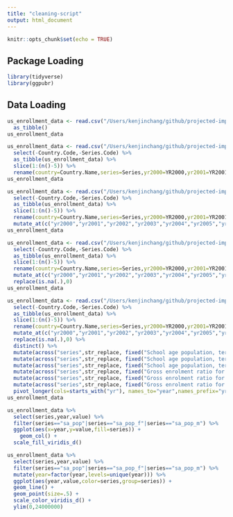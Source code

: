 ```yaml
---
title: "cleaning-script"
output: html_document
---
```


```r
knitr::opts_chunk$set(echo = TRUE)
```

## Package Loading 

```r
library(tidyverse)
library(ggpubr)
```

## Data Loading

```r
us_enrollment_data <- read.csv("/Users/kenjinchang/github/projected-impact-model/parent-datasets/us_enrollment_data.csv") %>%
  as_tibble()
us_enrollment_data
```

```r
us_enrollment_data <- read.csv("/Users/kenjinchang/github/projected-impact-model/parent-datasets/us_enrollment_data.csv") %>% 
  select(-Country.Code,-Series.Code) %>%
  as_tibble(us_enrollment_data) %>%
  slice(1:(n()-5)) %>%
  rename(country=Country.Name,series=Series,yr2000=YR2000,yr2001=YR2001,yr2002=YR2002,yr2003=YR2003,yr2004=YR2004,yr2005=YR2005,yr2006=YR2006,yr2007=YR2007,yr2008=YR2008,yr2009=YR2009,yr2010=YR2010,yr2011=YR2011,yr2012=YR2012,yr2013=YR2013,yr2014=YR2014,yr2015=YR2015,yr2016=YR2016,yr2017=YR2017,yr2018=YR2018) 
us_enrollment_data 
```

```r
us_enrollment_data <- read.csv("/Users/kenjinchang/github/projected-impact-model/parent-datasets/us_enrollment_data.csv") %>%
  select(-Country.Code,-Series.Code) %>%
  as_tibble(us_enrollment_data) %>%
  slice(1:(n()-5)) %>%
  rename(country=Country.Name,series=Series,yr2000=YR2000,yr2001=YR2001,yr2002=YR2002,yr2003=YR2003,yr2004=YR2004,yr2005=YR2005,yr2006=YR2006,yr2007=YR2007,yr2008=YR2008,yr2009=YR2009,yr2010=YR2010,yr2011=YR2011,yr2012=YR2012,yr2013=YR2013,yr2014=YR2014,yr2015=YR2015,yr2016=YR2016,yr2017=YR2017,yr2018=YR2018) %>%
  mutate_at(c("yr2000","yr2001","yr2002","yr2003","yr2004","yr2005","yr2006","yr2007","yr2008","yr2009","yr2010","yr2011","yr2012","yr2013","yr2014","yr2015","yr2016","yr2017","yr2018"),as.double)
us_enrollment_data
```

```r
us_enrollment_data <- read.csv("/Users/kenjinchang/github/projected-impact-model/parent-datasets/us_enrollment_data.csv") %>%
  select(-Country.Code,-Series.Code) %>%
  as_tibble(us_enrollment_data) %>%
  slice(1:(n()-5)) %>%
  rename(country=Country.Name,series=Series,yr2000=YR2000,yr2001=YR2001,yr2002=YR2002,yr2003=YR2003,yr2004=YR2004,yr2005=YR2005,yr2006=YR2006,yr2007=YR2007,yr2008=YR2008,yr2009=YR2009,yr2010=YR2010,yr2011=YR2011,yr2012=YR2012,yr2013=YR2013,yr2014=YR2014,yr2015=YR2015,yr2016=YR2016,yr2017=YR2017,yr2018=YR2018) %>%
  mutate_at(c("yr2000","yr2001","yr2002","yr2003","yr2004","yr2005","yr2006","yr2007","yr2008","yr2009","yr2010","yr2011","yr2012","yr2013","yr2014","yr2015","yr2016","yr2017","yr2018"),as.double) %>%
  replace(is.na(.),0)
us_enrollment_data
```

```r
us_enrollment_data <- read.csv("/Users/kenjinchang/github/projected-impact-model/parent-datasets/us_enrollment_data.csv") %>%
  select(-Country.Code,-Series.Code) %>%
  as_tibble(us_enrollment_data) %>%
  slice(1:(n()-5)) %>%
  rename(country=Country.Name,series=Series,yr2000=YR2000,yr2001=YR2001,yr2002=YR2002,yr2003=YR2003,yr2004=YR2004,yr2005=YR2005,yr2006=YR2006,yr2007=YR2007,yr2008=YR2008,yr2009=YR2009,yr2010=YR2010,yr2011=YR2011,yr2012=YR2012,yr2013=YR2013,yr2014=YR2014,yr2015=YR2015,yr2016=YR2016,yr2017=YR2017,yr2018=YR2018) %>%
  mutate_at(c("yr2000","yr2001","yr2002","yr2003","yr2004","yr2005","yr2006","yr2007","yr2008","yr2009","yr2010","yr2011","yr2012","yr2013","yr2014","yr2015","yr2016","yr2017","yr2018"),as.double) %>%
  replace(is.na(.),0) %>%
  distinct() %>%
  mutate(across("series",str_replace, fixed("School age population, tertiary education, both sexes (number)"),"sa_pop")) %>%
  mutate(across("series",str_replace, fixed("School age population, tertiary education, female (number)"),"sa_pop_f")) %>%
  mutate(across("series",str_replace, fixed("School age population, tertiary education, male (number)"),"sa_pop_m")) %>%
  mutate(across("series",str_replace, fixed("Gross enrolment ratio for tertiary education, both sexes (%)"),"enr_rat")) %>%
  mutate(across("series",str_replace, fixed("Gross enrolment ratio for tertiary education, female (%)"),"enr_rat_f")) %>%
  mutate(across("series",str_replace, fixed("Gross enrolment ratio for tertiary education, male (%)"),"enr_rat_m")) %>%
  pivot_longer(cols=starts_with("yr"), names_to="year",names_prefix="yr",values_to="value",values_drop_na=TRUE)
us_enrollment_data
```

```r
us_enrollment_data %>%
  select(series,year,value) %>%
  filter(series=="sa_pop"|series=="sa_pop_f"|series=="sa_pop_m") %>%
  ggplot(aes(x=year,y=value,fill=series)) + 
    geom_col() + 
  scale_fill_viridis_d()
```

```r
us_enrollment_data %>%
  select(series,year,value) %>%
  filter(series=="sa_pop"|series=="sa_pop_f"|series=="sa_pop_m") %>%
  mutate(year=factor(year,levels=unique(year))) %>%
  ggplot(aes(year,value,color=series,group=series)) +
  geom_line() + 
  geom_point(size=.5) +
  scale_color_viridis_d() + 
  ylim(0,24000000)
```

